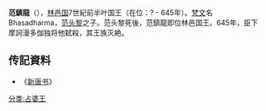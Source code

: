 {{unreferenced|time=2015-09-03T06:10:38+00:00}}
'''范鎮龍'''（{{bd||？|645年||catIdx=F}}），[[林邑国|林邑国]]7世紀前半叶国王（在位：? - 645年）。[[梵文|梵文]]名Bhasadharma，[[范头黎|范头黎]]之子。范头黎死後，范鎮龍即位林邑国王。645年，臣下摩訶漫多伽独将他弑殺，其王族灭絶。
==传記資料==
*《[[新唐书|新唐书]]》
{{start box}}
{{s-before|[[范头黎|范头黎]]}}
{{s-title|[[占城|占城]]第四王朝第4代王|？—645年}}
{{s-after|[[拔陀罗首罗跋摩|拔陀罗首罗跋摩]]}}
{{end box}}

{{占婆君主}}
[[分类:占婆王|分类:占婆王]]